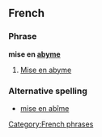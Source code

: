 ==French==
{{wikipedia}}
===Phrase===
'''mise en [[abyme]]''' {{f}}
#[[#English|Mise en abyme]]

===Alternative spelling===
*[[mise en abîme]]

[[Category:French phrases]]